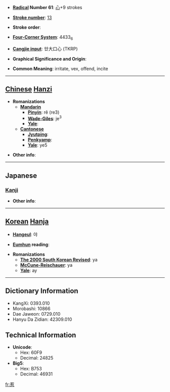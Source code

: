 * '''[[Wiktionary:Chinese radical index| Radical]] Number 61''': [[Wiktionary:Chinese radical index 心|心]]+9 strokes

* '''[[Wiktionary:Chinese total strokes index|Stroke number]]''': [[Wiktionary:Chinese total strokes index 13|13]]

* '''Stroke order''': 

* '''[[Wiktionary:Chinese four corner index|Four-Corner System]]''': 4433<sub>6</sub>

* '''[[Wiktionary:Chinese Cangjie index|Cangjie input]]''': 廿大口心 (TKRP)

* '''Graphical Significance and Origin''': 

* '''Common Meaning''': irritate, vex, offend, incite

----

== [[Chinese]] [[Hanzi]] ==

* '''Romanizations'''
** '''[[Mandarin]]'''
*** '''[[Pinyin]]''': rě (re3)
*** '''[[Wade-Giles]]''': je<sup>3</sup>
*** '''[[Yale]]''': 
** '''[[Cantonese]]'''
*** '''[[Jyutping]]''':
*** '''[[Penkyamp]]''': 
*** '''[[Yale]]''': ye5

* '''Other info''': 

----

==Japanese==
===[[Kanji]]===
{{kanji|on readings=[[じゃ]] (ja), [[じゃく]] (jaku)|kun readings=[[ひく]] (hiku)}}

* '''Other info''':  

----

== [[Korean]] [[Hanja]] ==

* '''[[Hangeul]]''': 야

* '''[[Eumhun]] reading''': 

* '''Romanizations'''
** '''[[The 2000 South Korean Revised Romanization|The 2000 South Korean Revised]]''': ya
** '''[[McCune-Reischauer]]''': ya
** '''[[Yale]]''': ay

----

== Dictionary Information ==

* KangXi: 0393.010
* Morobashi: 10866
* Dae Jaweon: 0729.010
* Hanyu Da Zidian: 42309.010

== Technical Information ==

* '''Unicode''':
** Hex: 60F9
** Decimal: 24825
* '''Big5''':
** Hex: B753
** Decimal: 46931

[[fr:惹]]